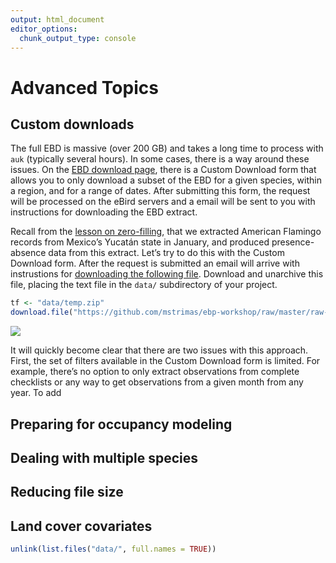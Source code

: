 ```yaml
---
output: html_document
editor_options: 
  chunk_output_type: console
---
```


# Advanced Topics {#advanced}

## Custom downloads {#advanced-custom}

The full EBD is massive (over 200 GB) and takes a long time to process with `auk` (typically several hours). In some cases, there is a way around these issues. On the [EBD download page](https://ebird.org/data/download/ebd), there is a Custom Download form that allows you to only download a subset of the EBD for a given species, within a region, and for a range of dates. After submitting this form, the request will be processed on the eBird servers and a email will be sent to you with instructions for downloading the EBD extract.

Recall from the [lesson on zero-filling](#presabs--filter), that we extracted American Flamingo records from Mexico's Yucatán state in January, and produced presence-absence data from this extract. Let's try to do this with the Custom Download form. After the request is submitted an email will arrive with instrustions for [downloading the following file](https://github.com/mstrimas/ebp-workshop/raw/master/raw-data/ebd_MX-YUC_grefla2_201501_201612_relApr-2019.zip). Download and unarchive this file, placing the text file in the `data/` subdirectory of your project.

```r
tf <- "data/temp.zip"
download.file("https://github.com/mstrimas/ebp-workshop/raw/master/raw-data/ebd_MX-YUC_grefla2_201501_201612_relApr-2019.zip", tf)
```


![](assets/img/08_advanced_custom.png)

It will quickly become clear that there are two issues with this approach. First, the set of filters available in the Custom Download form is limited. For example, there's no option to only extract observations from complete checklists or any way to get observations from a given month from any year. To add

## Preparing for occupancy modeling {#advanced-unmarked}

## Dealing with multiple species {#advanced-multi}

## Reducing file size {#advanced-size}

## Land cover covariates {#advanced-modis}

```r
unlink(list.files("data/", full.names = TRUE))
```


